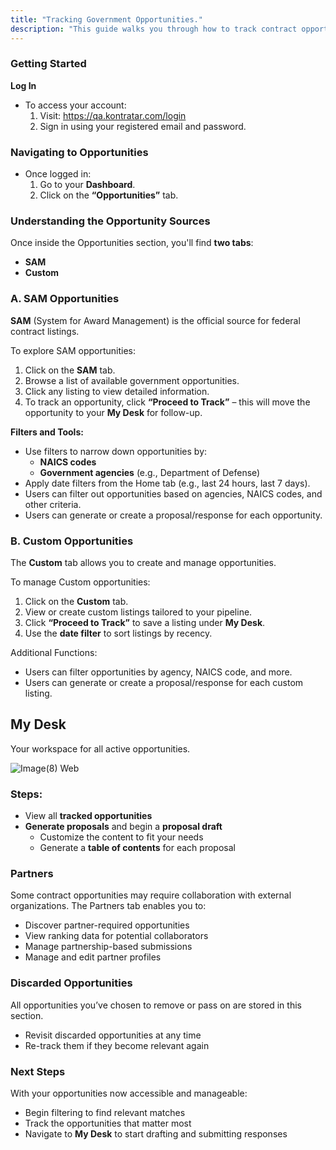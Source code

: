 ```yaml
---
title: "Tracking Government Opportunities."
description: "This guide walks you through how to track contract opportunities from various sources such as SAM.gov, and Custom Opportunities as well as manage your settings, partners, and tracked proposals."
---
```


### **Getting Started**

**Log In**

- To access your account:
  1. Visit: https://qa.kontratar.com/login
  2. Sign in using your registered email and password.

### **Navigating to Opportunities**

- Once logged in:
  1. Go to your **Dashboard**.
  2. Click on the **“Opportunities”** tab.

### **Understanding the Opportunity Sources**

Once inside the Opportunities section, you'll find **two tabs**:

- **SAM**
- **Custom**

### **A. SAM Opportunities**

**SAM** (System for Award Management) is the official source for federal contract listings.

To explore SAM opportunities:

1. Click on the **SAM** tab.
2. Browse a list of available government opportunities.
3. Click any listing to view detailed information.
4. To track an opportunity, click **“Proceed to Track”** – this will move the opportunity to your **My Desk** for follow-up.

**Filters and Tools:**

- Use filters to narrow down opportunities by:
  - **NAICS codes**
  - **Government agencies** (e.g., Department of Defense)
- Apply date filters from the Home tab (e.g., last 24 hours, last 7 days).
- Users can filter out opportunities based on agencies, NAICS codes, and other criteria.
- Users can generate or create a proposal/response for each opportunity.

### B. Custom Opportunities

The **Custom** tab allows you to create and manage opportunities.

To manage Custom opportunities:

1. Click on the **Custom** tab.
2. View or create custom listings tailored to your pipeline.
3. Click **“Proceed to Track”** to save a listing under **My Desk**.
4. Use the **date filter** to sort listings by recency.

Additional Functions:

- Users can filter opportunities by agency, NAICS code, and more.
- Users can generate or create a proposal/response for each custom listing.

## **My Desk**

Your workspace for all active opportunities.

![Image(8) Web](/images/image\(8\).webp)

### **Steps:**

- View all **tracked opportunities**
- **Generate proposals** and begin a **proposal draft**
  - Customize the content to fit your needs
  - Generate a **table of contents** for each proposal

### **Partners**

Some contract opportunities may require collaboration with external organizations. The Partners tab enables you to:

- Discover partner-required opportunities
- View ranking data for potential collaborators
- Manage partnership-based submissions
- Manage and edit partner profiles

### **Discarded Opportunities**

All opportunities you’ve chosen to remove or pass on are stored in this section.

- Revisit discarded opportunities at any time
- Re-track them if they become relevant again

### **Next Steps**

With your opportunities now accessible and manageable:

- Begin filtering to find relevant matches
- Track the opportunities that matter most
- Navigate to **My Desk** to start drafting and submitting responses